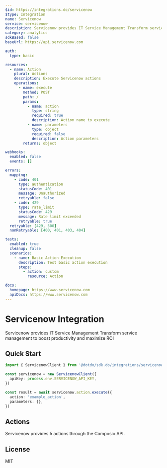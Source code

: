 ```yaml
---
$id: https://integrations.do/servicenow
$type: Integration
name: Servicenow
service: servicenow
description: Servicenow provides IT Service Management Transform service management to boost productivity and maximize ROI
category: analytics
sdkBased: false
baseUrl: https://api.servicenow.com

auth:
  type: basic

resources:
  - name: Action
    plural: Actions
    description: Execute Servicenow actions
    operations:
      - name: execute
        method: POST
        path: /
        params:
          - name: action
            type: string
            required: true
            description: Action name to execute
          - name: parameters
            type: object
            required: false
            description: Action parameters
        returns: object

webhooks:
  enabled: false
  events: []

errors:
  mapping:
    - code: 401
      type: authentication
      statusCode: 401
      message: Unauthorized
      retryable: false
    - code: 429
      type: rate_limit
      statusCode: 429
      message: Rate limit exceeded
      retryable: true
  retryable: [429, 500]
  nonRetryable: [400, 401, 403, 404]

tests:
  enabled: true
  cleanup: false
  scenarios:
    - name: Basic Action Execution
      description: Test basic action execution
      steps:
        - action: custom
          resource: Action

docs:
  homepage: https://www.servicenow.com
  apiDocs: https://www.servicenow.com
---
```


# Servicenow Integration

Servicenow provides IT Service Management Transform service management to boost productivity and maximize ROI

## Quick Start

```typescript
import { ServicenowClient } from '@dotdo/sdk.do/integrations/servicenow'

const servicenow = new ServicenowClient({
  apiKey: process.env.SERVICENOW_API_KEY,
})

const result = await servicenow.action.execute({
  action: 'example_action',
  parameters: {},
})
```

## Actions

Servicenow provides 5 actions through the Composio API.

## License

MIT
